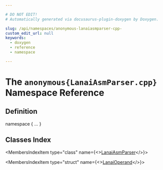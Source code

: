 ```yaml
---

# DO NOT EDIT!
# Automatically generated via docusaurus-plugin-doxygen by Doxygen.

slug: /api/namespaces/anonymous-lanaiasmparser-cpp-
custom_edit_url: null
keywords:
  - doxygen
  - reference
  - namespace

---
```





# The `anonymous{LanaiAsmParser.cpp}` Namespace Reference

<DoxygenPage pluginConfig={pluginConfig}>



## Definition

<CodeBlock>namespace &#123; ... &#125;</CodeBlock>

## Classes Index

<MembersIndex>

<MembersIndexItem
  type="class"
  name={<><a href="/docs/api/classes/anonymous-namespace-lanaiasmparser-cpp-/lanaiasmparser">LanaiAsmParser</a></>}>
</MembersIndexItem>

<MembersIndexItem
  type="struct"
  name={<><a href="/docs/api/structs/anonymous-namespace-lanaiasmparser-cpp-/lanaioperand">LanaiOperand</a></>}>
</MembersIndexItem>

</MembersIndex>


</DoxygenPage>
